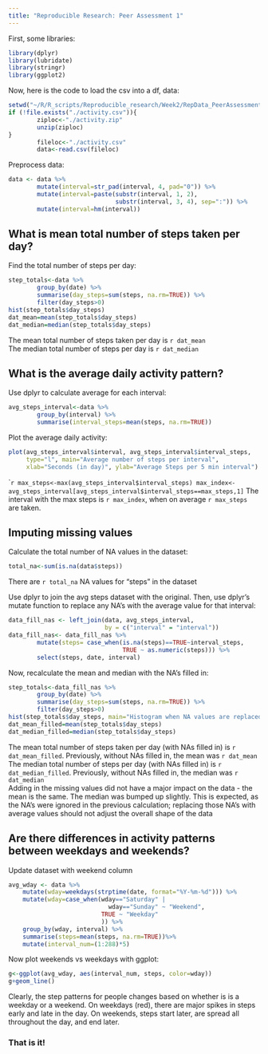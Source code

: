 ```yaml
---
title: "Reproducible Research: Peer Assessment 1"
---
```


First, some libraries:
```r
library(dplyr)
library(lubridate)
library(stringr)
library(ggplot2)
```
Now, here is the code to load the csv into a df, data:
```r
setwd("~/R/R_scripts/Reproducible_research/Week2/RepData_PeerAssessment1")
if (!file.exists("./activity.csv")){
        ziploc<-"./activity.zip"
        unzip(ziploc)
}
        fileloc<-"./activity.csv"
        data<-read.csv(fileloc)  
```
Preprocess data:
```r
data <- data %>%
        mutate(interval=str_pad(interval, 4, pad="0")) %>%
        mutate(interval=paste(substr(interval, 1, 2),
                              substr(interval, 3, 4), sep=":")) %>%
        mutate(interval=hm(interval))
```

## What is mean total number of steps taken per day?

Find the total number of steps per day:
```r
step_totals<-data %>%
        group_by(date) %>%
        summarise(day_steps=sum(steps, na.rm=TRUE)) %>%
        filter(day_steps>0) 
hist(step_totals$day_steps)
dat_mean=mean(step_totals$day_steps)
dat_median=median(step_totals$day_steps)
```

The mean total number of steps taken per day is `r dat_mean`  
The median total number of steps per day is `r dat_median`


## What is the average daily activity pattern?
Use dplyr to calculate average for each interval:
```r
avg_steps_interval<-data %>%
        group_by(interval) %>%
        summarise(interval_steps=mean(steps, na.rm=TRUE))
```

Plot the average daily activity:
```r
plot(avg_steps_interval$interval, avg_steps_interval$interval_steps, 
     type="l", main="Average number of steps per interval", 
     xlab="Seconds (in day)", ylab="Average Steps per 5 min interval")
```


````r
max_steps<-max(avg_steps_interval$interval_steps)
max_index<-avg_steps_interval[avg_steps_interval$interval_steps==max_steps,1]
```
The interval with the max steps is `r max_index`, when on average `r max_steps` are taken.  


## Imputing missing values
Calculate the total number of NA values in the dataset:
```r
total_na<-sum(is.na(data$steps))
```
There are `r total_na` NA values for "steps" in the dataset  

Use dplyr to join the avg steps dataset with the original. Then, use dplyr's mutate function to replace any NA's with the average value for that interval:

```r
data_fill_nas <- left_join(data, avg_steps_interval, 
                           by = c("interval" = "interval"))
data_fill_nas<- data_fill_nas %>%
        mutate(steps= case_when(is.na(steps)==TRUE~interval_steps,
                                TRUE ~ as.numeric(steps))) %>%
        select(steps, date, interval)
```

Now, recalculate the mean and median with the NA's filled in:
```r
step_totals<-data_fill_nas %>%
        group_by(date) %>%
        summarise(day_steps=sum(steps, na.rm=TRUE)) %>%
        filter(day_steps>0) 
hist(step_totals$day_steps, main="Histogram when NA values are replaced with Interval Average")
dat_mean_filled=mean(step_totals$day_steps)
dat_median_filled=median(step_totals$day_steps)
```

The mean total number of steps taken per day (with NAs filled in) is `r dat_mean_filled`. Previously, without NAs filled in, the mean was `r dat_mean`  
The median total number of steps per day (with NAs filled in) is `r dat_median_filled`. Previously, without NAs filled in, the median was `r dat_median`  
Adding in the missing values did not have a major impact on the data - the mean is the same. The median was bumped up slightly. This is expected, as the NA's were ignored in the previous calculation; replacing those NA's with average values should not adjust the overall shape of the data

## Are there differences in activity patterns between weekdays and weekends?


Update dataset with weekend column
```r
avg_wday <- data %>%
    mutate(wday=weekdays(strptime(date, format="%Y-%m-%d"))) %>%
    mutate(wday=case_when(wday=="Saturday" | 
                            wday=="Sunday" ~ "Weekend",
                          TRUE ~ "Weekday"
                          )) %>%
    group_by(wday, interval) %>%
    summarise(steps=mean(steps, na.rm=TRUE))%>%
    mutate(interval_num=(1:288)*5)
```

Now plot weekends vs weekdays with ggplot:  
```r
g<-ggplot(avg_wday, aes(interval_num, steps, color=wday))
g+geom_line()
```
  
Clearly, the step patterns for people changes based on whether is is a weekday or a weekend. On weekdays (red), there are major spikes in steps early and late in the day. On weekends, steps start later, are spread all throughout the day, and end later.  

### That is it!